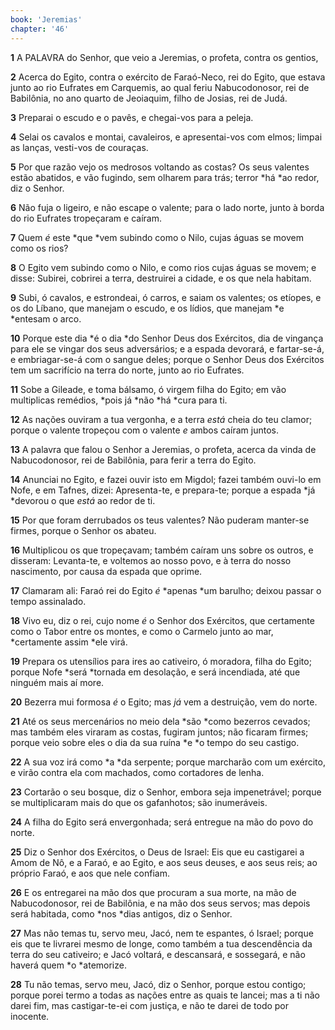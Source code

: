 ```yaml
---
book: 'Jeremias'
chapter: '46'
---
```


**1** A PALAVRA do Senhor, que veio a Jeremias, o profeta, contra os gentios,

**2** Acerca do Egito, contra o exército de Faraó-Neco, rei do Egito, que estava junto ao rio Eufrates em Carquemis, ao qual feriu Nabucodonosor, rei de Babilônia, no ano quarto de Jeoiaquim, filho de Josias, rei de Judá.

**3** Preparai o escudo e o pavês, e chegai-vos para a peleja.

**4** Selai os cavalos e montai, cavaleiros, e apresentai-vos com elmos; limpai as lanças, vesti-vos de couraças.

**5** Por que razão vejo os medrosos voltando as costas? Os seus valentes estão abatidos, e vão fugindo, sem olharem para trás; terror *há *ao redor, diz o Senhor.

**6** Não fuja o ligeiro, e não escape o valente; para o lado norte, junto à borda do rio Eufrates tropeçaram e caíram.

**7** Quem _é_ este *que *vem subindo como o Nilo, cujas águas se movem como os rios?

**8** O Egito vem subindo como o Nilo, e como rios cujas águas se movem; e disse: Subirei, cobrirei a terra, destruirei a cidade, e os que nela habitam.

**9** Subi, ó cavalos, e estrondeai, ó carros, e saiam os valentes; os etíopes, e os do Líbano, que manejam o escudo, e os lídios, que manejam *e *entesam o arco.

**10** Porque este dia *é o dia *do Senhor Deus dos Exércitos, dia de vingança para ele se vingar dos seus adversários; e a espada devorará, e fartar-se-á, e embriagar-se-á com o sangue deles; porque o Senhor Deus dos Exércitos tem um sacrifício na terra do norte, junto ao rio Eufrates.

**11** Sobe a Gileade, e toma bálsamo, ó virgem filha do Egito; em vão multiplicas remédios, *pois já *não *há *cura para ti.

**12** As nações ouviram a tua vergonha, e a terra _está_ cheia do teu clamor; porque o valente tropeçou com o valente _e_ ambos caíram juntos.

**13** A palavra que falou o Senhor a Jeremias, o profeta, acerca da vinda de Nabucodonosor, rei de Babilônia, para ferir a terra do Egito.

**14** Anunciai no Egito, e fazei ouvir isto em Migdol; fazei também ouvi-lo em Nofe, e em Tafnes, dizei: Apresenta-te, e prepara-te; porque a espada *já *devorou o que _está_ ao redor de ti.

**15** Por que foram derrubados os teus valentes? Não puderam manter-se firmes, porque o Senhor os abateu.

**16** Multiplicou os que tropeçavam; também caíram uns sobre os outros, e disseram: Levanta-te, e voltemos ao nosso povo, e à terra do nosso nascimento, por causa da espada que oprime.

**17** Clamaram ali: Faraó rei do Egito _é_ *apenas *um barulho; deixou passar o tempo assinalado.

**18** Vivo eu, diz o rei, cujo nome _é_ o Senhor dos Exércitos, que certamente como o Tabor entre os montes, e como o Carmelo junto ao mar, *certamente assim *ele virá.

**19** Prepara os utensílios para ires ao cativeiro, ó moradora, filha do Egito; porque Nofe *será *tornada em desolação, e será incendiada, até que ninguém mais aí more.

**20** Bezerra mui formosa _é_ o Egito; mas _já_ vem a destruição, vem do norte.

**21** Até os seus mercenários no meio dela *são *como bezerros cevados; mas também eles viraram as costas, fugiram juntos; não ficaram firmes; porque veio sobre eles o dia da sua ruína *e *o tempo do seu castigo.

**22** A sua voz irá como *a *da serpente; porque marcharão com um exército, e virão contra ela com machados, como cortadores de lenha.

**23** Cortarão o seu bosque, diz o Senhor, embora seja impenetrável; porque se multiplicaram mais do que os gafanhotos; são inumeráveis.

**24** A filha do Egito será envergonhada; será entregue na mão do povo do norte.

**25** Diz o Senhor dos Exércitos, o Deus de Israel: Eis que eu castigarei a Amom de Nô, e a Faraó, e ao Egito, e aos seus deuses, e aos seus reis; ao próprio Faraó, e aos que nele confiam.

**26** E os entregarei na mão dos que procuram a sua morte, na mão de Nabucodonosor, rei de Babilônia, e na mão dos seus servos; mas depois será habitada, como *nos *dias antigos, diz o Senhor.

**27** Mas não temas tu, servo meu, Jacó, nem te espantes, ó Israel; porque eis que te livrarei mesmo de longe, como também a tua descendência da terra do seu cativeiro; e Jacó voltará, e descansará, e sossegará, e não haverá quem *o *atemorize.

**28** Tu não temas, servo meu, Jacó, diz o Senhor, porque estou contigo; porque porei termo a todas as nações entre as quais te lancei; mas a ti não darei fim, mas castigar-te-ei com justiça, e não te darei de todo por inocente.
